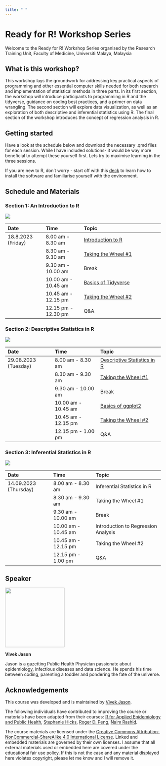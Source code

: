 ```yaml
---
title: " "
---
```


# **Ready for R! Workshop Series**

Welcome to the Ready for R! Workshop Series organised by the Research Training Unit, Faculty of Medicine, Universiti Malaya, Malaysia

## **What is this workshop?**

This workshop lays the groundwork for addressing key practical aspects of programming and other essential computer skills needed for both research and implementation of statistical methods in three parts. In its first section, the workshop will introduce participants to programming in R and the tidyverse, guidance on coding best practices, and a primer on data wrangling. The second section will explore data visualization, as well as an exploration of both descriptive and inferential statistics using R. The final section of the workshop introduces the concept of regression analysis in R.

## **Getting started**

Have a look at the schedule below and download the necessary .qmd files for each session. While I have included solutions- it would be way more beneficial to attempt these yourself first. Lets try to maximise learning in the three sessions.

If you are new to R, don't worry - start off with this [deck](http://vivekjason.com/StatsComputingR_sbdr2023/installation.html#/title-slide) to learn how to install the software and familiarise yourself with the environment.

## Schedule and Materials

### Section 1: An Introduction to R

![](images/intro.png)

| Date               | Time                | Topic                                                                                                                                                                                                      |
|:-----------------|:-----------------|:------------------------------------|
| 18.8.2023 (Friday) | 8.00 am - 8.30 am   | [I](https://github.com/vivekjason/readyforR_rtufom2023/blob/main/introduction.qmd)[ntroduction to R](https://github.com/vivekjason/readyforR_rtufom2023/blob/main/introduction.qmd "Introduction Content") |
|                    | 8.30 am - 9.30 am   | [Taking the Wheel #1](https://github.com/vivekjason/readyforR_rtufom2023/blob/main/introduction_tutorial.qmd "Introduction Tutorial")                                                                      |
|                    | 9.30 am - 10.00 am  | Break                                                                                                                                                                                                      |
|                    | 10.00 am - 10.45 am | [Basics of Tidyverse](https://github.com/vivekjason/readyforR_rtufom2023/blob/main/data_wranggling.qmd "Data Wranggling Content")                                                                          |
|                    | 10.45 am - 12.15 pm | [Taking the Wheel #2](https://github.com/vivekjason/readyforR_rtufom2023/blob/main/data_wranggling_tutorial.qmd "Data Wranggling Tutorial")                                                                |
|                    | 12.15 pm - 12.30 pm | Q&A                                                                                                                                                                                                        |

### Section 2: Descriptive Statistics in R

![](images/descriptive.png){fig-align="center"}

| Date                 | Time                | Topic                                                                                                         |
|:---------------------|:--------------------|:----------------------------|
| 29.08.2023 (Tuesday) | 8.00 am - 8.30 am   | [Descriptive Statistics in R](https://github.com/vivekjason/readyforR_rtufom2023/blob/main/descriptives.qmd)  |
|                      | 8.30 am - 9.30 am   | [Taking the Wheel #1](https://github.com/vivekjason/readyforR_rtufom2023/blob/main/descriptives_tutorial.qmd) |
|                      | 9.30 am - 10.00 am  | Break                                                                                                         |
|                      | 10.00 am - 10.45 am | [Basics of ggplot2](https://github.com/vivekjason/readyforR_rtufom2023/blob/main/data_viz.qmd)                |
|                      | 10.45 am - 12.15 pm | [Taking the Wheel #2](https://github.com/vivekjason/readyforR_rtufom2023/blob/main/data_viz_tutorial.qmd)     |
|                      | 12.15 pm - 1.00 pm  | Q&A                                                                                                           |

### Section 3: Inferential Statistics in R

![](images/inferential.png){fig-align="center"}

| Date                  | Time                | Topic                               |
|:--------------------|:-------------------|:------------------------------|
| 14.09.2023 (Thursday) | 8.00 am - 8.30 am   | Inferential Statistics in R         |
|                       | 8.30 am - 9.30 am   | Taking the Wheel #1                 |
|                       | 9.30 am - 10.00 am  | Break                               |
|                       | 10.00 am - 10.45 am | Introduction to Regression Analysis |
|                       | 10.45 am - 12.15 pm | Taking the Wheel #2                 |
|                       | 12.15 pm - 1.00 pm  | Q&A                                 |

## Speaker

![](images/1688354405314.png){fig-align="left" width="2in"}

**Vivek Jason**

Jason is a gazetting Public Health Physician passionate about epidemiology, infectious diseases and data science. He spends his time between coding, parenting a toddler and pondering the fate of the universe.

## **Acknowledgements**

This course was developed and is maintained by [Vivek Jason](https://github.com/vivekjason).

The following individuals have contributed to improving the course or materials have been adapted from their courses: [R for Applied Epidemiology and Public Health](https://epirhandbook.com/en/), [Stephanie Hicks](https://www.stephaniehicks.com/), [Roger D. Peng](https://github.com/rdpeng), [Naim Rashid](https://naimurashid.github.io/).

The course materials are licensed under the [Creative Commons Attribution-NonCommercial-ShareAlike 4.0 International License](https://creativecommons.org/licenses/by-nc-sa/4.0/). Linked and embedded materials are governed by their own licenses. I assume that all external materials used or embedded here are covered under the educational fair use policy. If this is not the case and any material displayed here violates copyright, please let me know and I will remove it.

